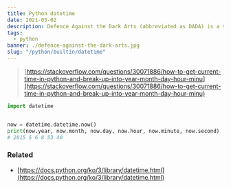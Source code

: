 ```yaml
---
title: Python datetime
date: 2021-05-02
description: Defence Against the Dark Arts (abbreviated as DADA) is a subject taught at Hogwarts School of Witchcraft and Wizardry and Ilvermorny School of Witchcraft and Wizardry. In this class, students study and learn how to defend themselves against all aspects of the Dark Arts, including dark creatures, curses, hexes and jinxes (dark charms), and duelling.
tags:
  - python
banner: ./defence-against-the-dark-arts.jpg
slug: "/python/builtin/datetime"
---
```


> [https://stackoverflow.com/questions/30071886/how-to-get-current-time-in-python-and-break-up-into-year-month-day-hour-minu](https://stackoverflow.com/questions/30071886/how-to-get-current-time-in-python-and-break-up-into-year-month-day-hour-minu)

```python
import datetime


now = datetime.datetime.now()
print(now.year, now.month, now.day, now.hour, now.minute, now.second)
# 2015 5 6 8 53 40
```

### Related
- [https://docs.python.org/ko/3/library/datetime.html](https://docs.python.org/ko/3/library/datetime.html)